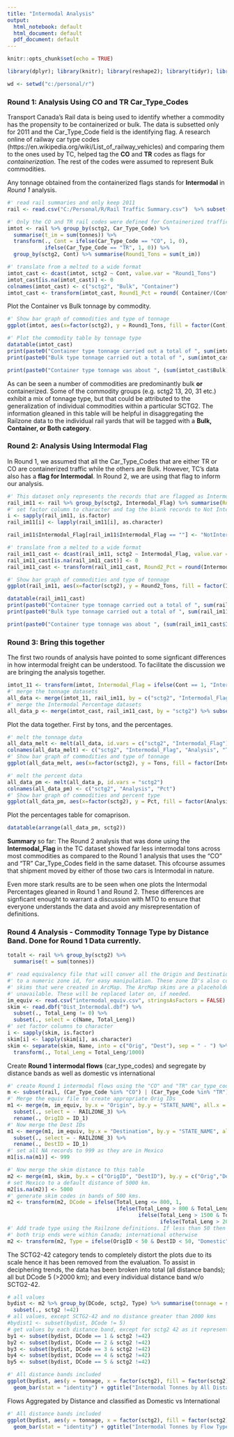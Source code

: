 ```yaml
---
title: "Intermodal Analysis"
output:
  html_notebook: default
  html_document: default
  pdf_document: default
---
```


```r
knitr::opts_chunk$set(echo = TRUE)
```


```r
library(dplyr); library(knitr); library(reshape2); library(tidyr); library(foreign); library(ggplot2); library(DT)

wd <- setwd("c:/personal/r")
```

### Round 1: Analysis Using CO and TR Car_Type_Codes

Transport Canada's Rail data is being used to identify whether a commodity has the propensity to be containerized or bulk. The data is subsetted only for 2011 and the Car_Type_Code field is the identifying flag. A research online of railway car type codes (https://en.wikipedia.org/wiki/List_of_railway_vehicles) and comparing them to the ones used by TC, helped tag the **CO** and **TR** codes as flags for *containerization*. The rest of the codes were assumed to represent Bulk commodities.

Any tonnage obtained from the containerized flags stands for **Intermodal** in *Round 1* analysis.

```r
#' read rail summaries and only keep 2011
rail <- read.csv("C:/Personal/R/Rail Traffic Summary.csv")  %>% subset(., year == 2011)

#' Only the CO and TR rail codes were defined for Containerized traffic
imtot <- rail %>% group_by(sctg2, Car_Type_Code) %>% 
  summarise(t_im = sum(tonnes)) %>% 
  transform(., Cont = ifelse(Car_Type_Code == "CO", 1, 0),
            ifelse(Car_Type_Code == "TR", 1, 0)) %>%
  group_by(sctg2, Cont) %>% summarise(Round1_Tons = sum(t_im))

#' translate from a melted to a wide format
imtot_cast <- dcast(imtot, sctg2 ~ Cont, value.var = "Round1_Tons") 
imtot_cast[is.na(imtot_cast)] <- 0
colnames(imtot_cast) <- c("sctg2", "Bulk", "Container")
imtot_cast <- transform(imtot_cast, Round1_Pct = round( Container/(Container + Bulk), 2))

```

Plot the Container vs Bulk tonnage by commodity.  

```r
#' Show bar graph of commodities and type of tonnage
ggplot(imtot, aes(x=factor(sctg2), y = Round1_Tons, fill = factor(Cont)), color = factor(Cont)) + stat_summary(position=position_dodge(),geom="bar") + scale_x_discrete("SCTG2") + scale_y_continuous("Annual Tons") + scale_fill_discrete(name ="Containerization", labels=c("Bulk", "Containerized")) + ggtitle("Round 1 Analysis - Annual Tons of Intermodal SCTG2")

```

```r
#' Plot the commodity table by tonnage type
datatable(imtot_cast)
print(paste0("Container type tonnage carried out a total of ", sum(imtot_cast$Container), " tonnes."))
print(paste0("Bulk type tonnage carried out a total of ", sum(imtot_cast$Bulk), " tonnes."))

print(paste0("Container type tonnage was about ", (sum(imtot_cast$Bulk)/(sum(imtot_cast$Bulk) + sum(imtot_cast$Bulk)))*100, " percent of total tonnes."))

```

As can be seen a number of commodities are predominantly bulk **or** containerized. Some of the commodity groups (e.g. sctg2 13, 20, 31 etc.) exhibit a mix of tonnage type, but that could be attributed to the generalization of individual commodities within a particular SCTG2. The information gleaned in this table will be helpful in disaggregating the Railzone data to the individual rail yards that will be tagged with a **Bulk, Container, or Both category**. 

### Round 2: Analysis Using Intermodal Flag

In Round 1, we assumed that all the Car_Type_Codes that are either TR or CO are containerized traffic while the others are Bulk. However, TC's data also has a **flag for Intermodal**. In Round 2, we are using that flag to inform our analysis. 

```r
#' This dataset only represents the records that are flagged as Intermodal
rail_im11 <- rail %>% group_by(sctg2, Intermodal_Flag) %>% summarise(Round2_Tons = sum(tonnes)) 
#' set factor column to character and tag the blank records to Not Intermodal
i <- sapply(rail_im11, is.factor)
rail_im11[i] <- lapply(rail_im11[i], as.character) 

rail_im11$Intermodal_Flag[rail_im11$Intermodal_Flag == ""] <- "NotIntermodal"

#' translate from a melted to a wide format
rail_im11_cast <- dcast(rail_im11, sctg2 ~ Intermodal_Flag, value.var = "Round2_Tons") 
rail_im11_cast[is.na(rail_im11_cast)] <- 0
rail_im11_cast <- transform(rail_im11_cast, Round2_Pct = round(Intermodal/(Intermodal + NotIntermodal), 2))
```

```r
#' Show bar graph of commodities and type of tonnage
ggplot(rail_im11, aes(x=factor(sctg2), y = Round2_Tons, fill = factor(Intermodal_Flag)), color = factor(Intermodal_Flag)) + stat_summary(position=position_dodge(),geom="bar") + scale_x_discrete("SCTG2") + scale_y_continuous("Annual Tons") + scale_fill_discrete(name ="Intermodal Flag") + ggtitle("Round 2 Analysis - Annual Tons of Intermodal SCTG2")
```

```r

datatable(rail_im11_cast)
print(paste0("Container type tonnage carried out a total of ", sum(rail_im11_cast$Intermodal), " tonnes."))
print(paste0("Bulk type tonnage carried out a total of ", sum(rail_im11_cast$NotIntermodal), " tonnes."))

print(paste0("Container type tonnage was about ", (sum(rail_im11_cast$Intermodal)/sum((rail_im11_cast$Intermodal + rail_im11_cast$NotIntermodal)))*100, " percent of total tonnes."))

```

### Round 3: Bring this together

The first two rounds of analysis have pointed to some signficant differences in how intermodal freight can be understood. To facilitate the discussion we are bringing the analysis together.
```r
imtot_11 <- transform(imtot, Intermodal_Flag = ifelse(Cont == 1, "Intermodal", "NotIntermodal")) %>% subset(., select = -c(Cont))
#' merge the tonnage datasets
all_data <- merge(imtot_11, rail_im11, by = c("sctg2", "Intermodal_Flag"))
#' merge the Intermodal Percentage datasets
all_data_p <- merge(imtot_cast, rail_im11_cast, by = "sctg2") %>% subset(., select = c("sctg2", "Round1_Pct", "Round2_Pct"))
```

Plot the data together. First by tons, and the percentages.
```r
#' melt the tonnage data
all_data_melt <- melt(all_data, id.vars = c("sctg2", "Intermodal_Flag"))
colnames(all_data_melt) <- c("sctg2", "Intermodal_Flag", "Analysis", "Tons")
#' Show bar graph of commodities and type of tonnage
ggplot(all_data_melt, aes(x=factor(sctg2), y = Tons, fill = factor(Intermodal_Flag)), color = factor(Intermodal_Flag)) + stat_summary(position=position_dodge(),geom="bar") + scale_x_discrete("SCTG2") + scale_y_continuous("Annual Tons") + scale_fill_discrete(name ="Intermodal Flag") + facet_grid(~ Analysis)

#' melt the percent data
all_data_pm <- melt(all_data_p, id.vars = "sctg2") 
colnames(all_data_pm) <- c("sctg2", "Analysis", "Pct")
#' Show bar graph of commodities and percent type
ggplot(all_data_pm, aes(x=factor(sctg2), y = Pct, fill = factor(Analysis)), color = factor(Analysis)) + stat_summary(position=position_dodge(),geom="bar") + scale_x_discrete("SCTG2") + scale_y_continuous("Percentage of InterModal") + scale_fill_discrete(name ="Percentages of Intermodal") + ggtitle("Comparing Intermodal Percentages - Round 1 and Round 2 Analysis")

```
Plot the percentages table for comaprison.

```r
datatable(arrange(all_data_pm, sctg2))

```

**Summary** so far:
The Round 2 analysis that was done using the **Intermodal_Flag** in the TC dataset showed far less intermodal tons across most commodities as compared to the Round 1 analysis that uses the "CO" and "TR" Car_Type_Codes field in the same dataset. This ofcourse assumes that shipment moved by either of those two cars is Intermodal in nature.

Even more stark results are to be seen when one plots the Intermodal Percentages gleaned in Round 1 and Round 2. These differences are signficant enought to warrant a discussion with MTO to ensure that everyone understands the data and avoid any misrepresentation of definitions.

### Round 4 Analysis - Commodity Tonnage Type by Distance Band. Done for Round 1 Data currently.

```r

totalt <- rail %>% group_by(sctg2) %>% 
  summarise(t = sum(tonnes)) 

#' read equivalency file that will conver all the Origin and Destination codes in the rail data
#' to a numeric zone id, for easy manipulation. These zone ID's also corresspond to the distance
#' skims that were created in ArcMap. The ArcMap skims are a placeholder as the Emme skims were
#' unavailable. These will be replaced later on, if needed.
im_equiv <- read.csv("intermodal_equiv.csv", stringsAsFactors = FALSE)
skim <- read.dbf("Dist_Intermodal.dbf") %>% 
  subset(., Total_Leng != 0) %>% 
  subset(., select = c(Name, Total_Leng))
#' set factor columns to character
i <- sapply(skim, is.factor)
skim[i] <- lapply(skim[i], as.character) 
skim <- separate(skim, Name, into = c("Orig", "Dest"), sep = " - ") %>% 
  transform(., Total_Leng = Total_Leng/1000)
```


Create **Round 1 intermodal flows** (car_type_codes) and segregate by distance bands as well as domestic vs international

```r

#' create Round 1 intermodal flows using the "CO" and "TR" car_type_codes field
m <- subset(rail, (Car_Type_Code %in% "CO") | (Car_Type_Code %in% "TR"))
#' Merge the equiv file to create appropriate Orig IDs
m1 <- merge(m, im_equiv, by.x = "Origin", by.y = "STATE_NAME", all.x = TRUE) %>% 
  subset(., select = - RAILZONE_3) %>% 
  rename(., OrigID = ID_1)
#' Now merge the Dest IDs
m1 <- merge(m1, im_equiv, by.x = "Destination", by.y = "STATE_NAME", all.x = TRUE) %>% 
  subset(., select = - RAILZONE_3) %>% 
  rename(., DestID = ID_1)
#' set all NA records to 999 as they are in Mexico
m1[is.na(m1)] <- 999

#' Now merge the skim distance to this table
m2 <- merge(m1, skim, by.x = c("OrigID", "DestID"), by.y = c("Orig","Dest"), all.x = TRUE)
# set Mexico to a default distance of 5000 km.
m2[is.na(m2)] <- 5000
#' generate skim codes in bands of 500 kms.
m2 <- transform(m2, DCode = ifelse(Total_Leng <= 800, 1,
                                   ifelse(Total_Leng > 800 & Total_Leng <= 1500, 2,
                                          ifelse(Total_Leng > 1500 & Total_Leng <= 2000, 3,
                                                 ifelse(Total_Leng > 2000 & Total_Leng < 2500, 4, 5)))))
#' Add trade type using the Railzone definitions. If less than 50 then 
#' both trip ends were within Canada; international otherwise
m2 <- transform(m2, Type = ifelse(OrigID < 50 & DestID < 50, "Domestic", "International"))

```

The SCTG2-42 category tends to completely distort the plots due to its scale hence it has been removed from the evaluation. To assist in deciphering trends, the data has been broken into total (all distance bands); all but DCode 5 (>2000 km); and every individual distance band w/o SCTG2-42.

```r
# all values
bydist <- m2 %>% group_by(DCode, sctg2, Type) %>% summarise(tonnage = sum(tonnes)) %>% 
  subset(., sctg2 !=42)
# all values, except SCTG2-42 and no distance greater than 2000 kms
#bydist1 <- subset(bydist, DCode != 5)
# get values by each distance band, except for sctg2 42 as it represents miscellaneous goods
by1 <- subset(bydist, DCode == 1 & sctg2 !=42)
by2 <- subset(bydist, DCode == 2 & sctg2 !=42)
by3 <- subset(bydist, DCode == 3 & sctg2 !=42)
by4 <- subset(bydist, DCode == 4 & sctg2 !=42)
by5 <- subset(bydist, DCode == 5 & sctg2 !=42)

#' All distance bands included
ggplot(bydist, aes(y = tonnage, x = factor(sctg2), fill = factor(sctg2))) + 
  geom_bar(stat = "identity") + ggtitle("Intermodal Tonnes by All Distance Bands (1-5) and No SCTG2-42") +  facet_grid(Type ~ DCode) + theme(axis.text = element_text(size = 3)) 

```



Flows Aggregated by Distance and classified as Domestic vs International
```r

#' All distance bands included
ggplot(bydist, aes(y = tonnage, x = factor(sctg2), fill = factor(sctg2))) + 
  geom_bar(stat = "identity") + ggtitle("Intermodal Tonnes by Flow Type and No SCTG2-42") + facet_grid(~ Type) + theme(axis.text = element_text(size = 3))

```






